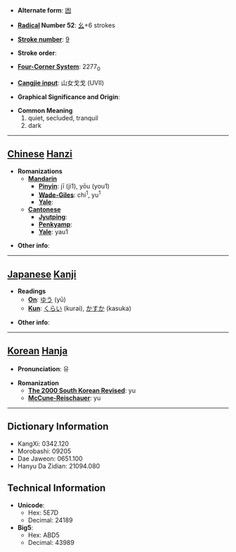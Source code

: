 * '''Alternate form''': [[凼]]

* '''[[Wiktionary:Chinese radical index| Radical]] Number 52''': [[Wiktionary:Chinese radical index 幺|幺]]+6 strokes

* '''[[Wiktionary:Chinese total strokes index|Stroke number]]''': [[Wiktionary:Chinese total strokes index 9|9]]

* '''Stroke order''': 

* '''[[Wiktionary:Chinese four corner index|Four-Corner System]]''': 2277<sub>0</sub>

* '''[[Wiktionary:Chinese Cangjie index|Cangjie input]]''': 山女戈戈 (UVII)

* '''Graphical Significance and Origin''': 

* '''Common Meaning'''
*#quiet, secluded, tranquil
*# dark


----

== [[Chinese]] [[Hanzi]] ==

* '''Romanizations'''
** '''[[Mandarin]]'''
*** '''[[Pinyin]]''': jī (ji1), yōu (you1)
*** '''[[Wade-Giles]]''': chi<sup>1</sup>, yu<sup>1</sup>
*** '''[[Yale]]''': 
** '''[[Cantonese]]'''
*** '''[[Jyutping]]''':
*** '''[[Penkyamp]]''': 
*** '''[[Yale]]''': yau1

* '''Other info''': 

----

== [[Japanese]] [[Kanji]] ==

* '''Readings'''
** '''[[On]]''': [[ゆう]] (yū)
** '''[[Kun]]''': [[くらい]] (kurai), [[かすか]] (kasuka)

* '''Other info''':  

----

== [[Korean]] [[Hanja]] ==

* '''Pronunciation''': 유

* '''Romanization'''
** '''[[The 2000 South Korean Revised Romanization|The 2000 South Korean Revised]]''': yu
** '''[[McCune-Reischauer]]''': yu

----

== Dictionary Information ==

* KangXi: 0342.120
* Morobashi: 09205
* Dae Jaweon: 0651.100
* Hanyu Da Zidian: 21094.080

== Technical Information ==

* '''Unicode''':
** Hex: 5E7D
** Decimal: 24189
* '''Big5''':
** Hex: ABD5
** Decimal: 43989